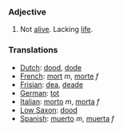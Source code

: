 ===Adjective===

#Not [[alive]].  Lacking [[life]].

===Translations===
*[[Dutch]]: [[dood]], [[dode]]
*[[French]]: [[mort]] ''m'', [[morte]] ''f''
*[[Frisian]]: [[dea]], [[deade]]
*[[German]]: [[tot]]
*[[Italian]]: [[morto]] ''m'', [[morta]] ''f''
*[[Low Saxon]]: [[dood]]
*[[Spanish]]: [[muerto]] ''m'', [[muerta]] ''f''